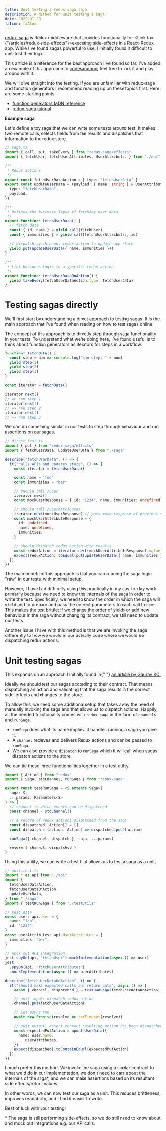 ```yaml
---
title: Unit testing a redux-saga saga
description: A method for unit testing a saga
date: 2022-01-29
faIcon: faAtom
---
```



[redux-saga](https://redux-saga.js.org/) is Redux middleware that provides functionality for <Link to={"/articles/redux-side-effects"}>executing side-effects in a React-Redux app</Link>.
While I've found sagas powerful to use, I initially found it difficult to unit-test their logic.

This article is a reference for the best approach I've found so far. I've added an example of this approach to [codesandbox](https://codesandbox.io/s/unit-testing-sagas-75l7n?file=/src/saga.ts); feel free to fork it and play around with it.

We will dive straight into the testing. If you are unfamiliar with redux-saga and function generators I recommend reading up on these topics first.
Here are some starting points:

- [function generators MDN reference](https://developer.mozilla.org/en-US/docs/Web/JavaScript/Reference/Statements/function*)
- [redux-saga tutorial](https://redux-saga.js.org/docs/introduction/BeginnerTutorial)

**Example saga**

Let's define a toy saga that we can write some tests around test. It makes two remote calls, selects fields from the results and dispatches that information to the redux store.

```typescript
// saga.ts
import { call, put, takeEvery } from "redux-saga/effects"
import { fetchUser, fetchUserAttributes, UserAttributes } from "./api"

/**
 * Redux actions
 */
export const fetchUserDataAction = { type: "fetchUserData" }
export const updateUserData = (payload: { name: string } & UserAttributes) => ({
  type: "fetchUserData",
  payload,
})

/**
 * Defines the business logic of fetching user data
 */
export function* fetchUserData() {
  // fetch data
  const { id, name } = yield call(fetchUser)
  const { immunities } = yield call(fetchUserAttributes, id)

  // dispatch synchronous redux action to update app state
  yield put(updateUserData({ name, immunities }))
}

/**
 * Link business logic to a specific redux action
 */
export function* fetchUserDataOnAction() {
  yield takeEvery(fetchUserDataAction.type, fetchUserData)
}
```

<div className="mb-5"></div>

# Testing sagas directly

We'll first start by understanding a direct approach to testing sagas.
It is the main approach that I've found when reading on how to test sagas online.

The concept of this approach is to directly step through saga functionality in your tests.
To understand what we're doing here, I've found useful is to think about function generators as iterators for steps in a workflow.

```javascript
function* fetchData() {
  const step = num => console.log("ran step: " + num)
  yield step(1)
  yield step(2)
  yield step(3)
}

const iterator = fetchData()

iterator.next()
// => ran step 1
iterator.next()
// => ran step 2
iterator.next()
// => ran step 3
```

We can do something similar in our tests to step through behaviour and run assertions on our sagas.

```typescript
// direct.test.ts
import { put } from "redux-saga/effects"
import { fetchUserData, updateUserData } from "./saga"

describe("fetchUserData", () => {
  it("calls APIs and updates state", () => {
    const iterator = fetchUserData()

    const name = "foo"
    const immunities = "bar"

    // should call /user
    iterator.next()
    const mockUserResponse = { id: "1234", name, immunities: undefined }

    // should call /userAttributes
    iterator.next(mockUserResponse) // pass mock response of previous step back to the saga
    const mockUserAttributeResponse = {
      id: undefined,
      name: undefined,
      immunities,
    }

    // should dispatch redux action with results
    const reduxAction = iterator.next(mockUserAttributeResponse).value
    expect(reduxAction).toEqual(put(updateUserData({ name, immunities })))
  })
})
```

The main benefit of this approach is that you can running the saga logic "raw" in our tests, with minimal setup.

However, I have had difficulty using this practically in my day-to-day work primarily because we need to know the internals of the saga in order to write the test.
Specifically, we need to know the order in which the saga will `yield` and to prepare and pass the correct parameters to each call to `next`.
This makes the test brittle; if we change the order of yields or add new behaviour in the saga without changing its contract, we still need to update our tests.

Another issue I have with this method is that we are invoking the saga differently to how we would in our actually code where we would be dispatching redux actions.

<div className="mb-5"></div>

# Unit testing sagas

<Card heading="Credit where it's due">
  This expands on an approach I initially found in{" "}
  <a href="https://medium.com/@13gaurab/unit-testing-sagas-with-jest-29a8bcfca028">
    an article by Gaurav KC.
  </a>
</Card>

Ideally we should test our sagas according to their contract.
That means dispatching an action and validating that the saga results in the correct side-effects and changes to the store.

To allow this, we need some additional setup that takes away the need of manually invoking the saga and that allows us to dispatch actions.
Happily, all the needed functionality comes with `redux-saga` in the form of `channel`s and `runSaga`.

- `runSaga` does what its name implies: it handles running a saga you give it.
- A `channel` recieves and delivers Redux actions and can be passed to `runSaga`.
- We can also provide a `dispatch` to `runSaga` which it will call when sagas dispatch actions to the store.

<div className="mb-5"></div>

We can tie these three functionalities together in a test utility.

```typescript
import { Action } from "redux"
import { Saga, stdChannel, runSaga } from "redux-saga"

export const testRunSaga = <S extends Saga>(
  saga: S,
  ...params: Parameters<S>
) => {
  // channel to which events can be dispatched
  const channel = stdChannel()

  // a record of redux actions dispatched from the saga
  const dispatched: Action[] = []
  const dispatch = (action: Action) => dispatched.push(action)

  runSaga({ channel, dispatch }, saga, ...params)

  return { channel, dispatched }
}
```

<div className="mb-5"></div>

Using this utility, we can write a test that allows us to test a saga as a unit.

```typescript
// unit.test.ts
import * as api from "./api"
import {
  fetchUserDataAction,
  fetchUserDataOnAction,
  updateUserData,
} from "./saga"
import { testRunSaga } from "./testUtils"

// test data
const user: api.User = {
  name: "foo",
  id: "1234",
}
const userAttributes: api.UserAttributes = {
  immunities: "bar",
}

// mock out API integration
jest.spyOn(api, "fetchUser").mockImplementation(async () => user)
jest
  .spyOn(api, "fetchUserAttributes")
  .mockImplementation(async () => userAttributes)

describe("fetchUserDataOnAction", () => {
  it("should make expected calls and return data", async () => {
    const { channel, dispatched } = testRunSaga(fetchUserDataOnAction)

    // unit input: dispatch redux action
    channel.put(fetchUserDataAction)

    // let async run
    await new Promise(resolve => setTimeout(resolve))

    // unit output: assert correct resulting action has been dispatched to the store
    const expectedPutAction = updateUserData({
      name: user.name,
      ...userAttributes,
    })
    expect(dispatched).toContainEqual(expectedPutAction)
  })
})
```

<div className="mb-5"></div>

I much prefer this method. We invoke the saga using a similar contract to what we'd do in our implementation,
we don't need to care about the internals of the saga<super>\*</super>,
and we can make assertions based on its resultant side effects/return values.

In other words, we can now test our saga as a unit. This reduces brittleness, improves readability, and I find it easier to write.

Best of luck with your testing!

<span className="text-sm">
  <super>*</super> The saga is still performing side-effects, so we do still
  need to know about and mock out integrations e.g. our API calls.
</span>
